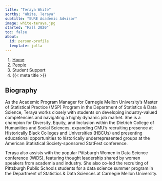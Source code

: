 ```yaml
---
title: "Teraya White"
sortby: "White, Teraya"
subtitle: "SURE Academic Advisor"
image: white-teraya.jpg
started: "Fall 2020"
toc: false
about:
  id: person-profile
  template: jolla
---
```


```{=html}
<nav aria-label="breadcrumb">
  <ol class="breadcrumb">
    <li class="breadcrumb-item"><a href="../../index.html">Home</a></li>
    <li class="breadcrumb-item"><a href="../../people.html">People</a></li>
    <li class="breadcrumb-item active">Student Support</li>
    <li class="breadcrumb-item active" aria-current="page">{{< meta title >}}</li>
  </ol>
</nav>
```

:::{#person-profile}
:::

## Biography

As the Academic Program Manager for Carnegie Mellon University's Master of
Statistical Practice (MSP) Program in the Department of Statistics & Data
Science, Teraya works closely with students on developing industry-valued
competencies and navigating a highly dynamic job market. She is a champion for
Diversity, Equity, and Inclusion within the Dietrich College of Humanities and
Social Sciences, expanding CMU's recruiting presence at Historically Black
Colleges and Universities (HBCUs) and presenting educational opportunities to
historically underrepresented groups at the American Statistical
Society-sponsored StatFest conference.

Teraya also assists with the popular Pittsburgh Women in Data Science conference
(WiDS), featuring thought leadership shared by women speakers from academia and
industry. She also co-led the recruiting of Pittsburgh Public Schools students
for a data science summer program in the Department of Statistics & Data
Sciences at Carnegie Mellon University.

